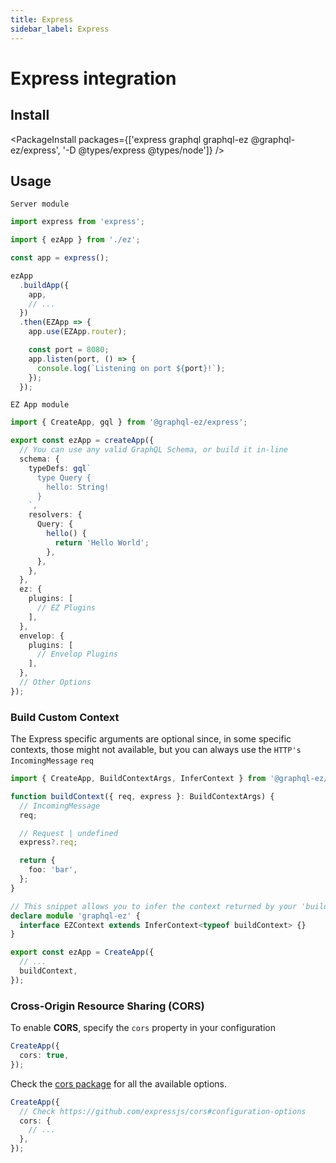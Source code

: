 ---
title: Express
sidebar_label: Express
---

# Express integration

## Install

<PackageInstall packages={['express graphql graphql-ez @graphql-ez/express', '-D @types/express @types/node']} />

## Usage

`Server module`

```ts
import express from 'express';

import { ezApp } from './ez';

const app = express();

ezApp
  .buildApp({
    app,
    // ...
  })
  .then(EZApp => {
    app.use(EZApp.router);

    const port = 8080;
    app.listen(port, () => {
      console.log(`Listening on port ${port}!`);
    });
  });
```

`EZ App module`

```ts
import { CreateApp, gql } from '@graphql-ez/express';

export const ezApp = createApp({
  // You can use any valid GraphQL Schema, or build it in-line
  schema: {
    typeDefs: gql`
      type Query {
        hello: String!
      }
    `,
    resolvers: {
      Query: {
        hello() {
          return 'Hello World';
        },
      },
    },
  },
  ez: {
    plugins: [
      // EZ Plugins
    ],
  },
  envelop: {
    plugins: [
      // Envelop Plugins
    ],
  },
  // Other Options
});
```

### Build Custom Context

The Express specific arguments are optional since, in some specific contexts, those might not available,
but you can always use the `HTTP's IncomingMessage` `req`

```ts
import { CreateApp, BuildContextArgs, InferContext } from '@graphql-ez/express';

function buildContext({ req, express }: BuildContextArgs) {
  // IncomingMessage
  req;

  // Request | undefined
  express?.req;

  return {
    foo: 'bar',
  };
}

// This snippet allows you to infer the context returned by your 'buildContext' and add it to the EZContext interface
declare module 'graphql-ez' {
  interface EZContext extends InferContext<typeof buildContext> {}
}

export const ezApp = CreateApp({
  // ...
  buildContext,
});
```

### Cross-Origin Resource Sharing (CORS)

To enable **CORS**, specify the `cors` property in your configuration

```ts
CreateApp({
  cors: true,
});
```

Check the [cors package](https://github.com/expressjs/cors#configuration-options) for all the available options.

```ts
CreateApp({
  // Check https://github.com/expressjs/cors#configuration-options
  cors: {
    // ...
  },
});
```
